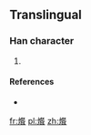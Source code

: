 ==Translingual==

===Han character===
{{Han char|rn=86|rad=火|as=16|sn=20|four=|canj=FYEV}}

# {{defn|Han|sort=火16}}

====References====
* {{Han ref|kx=0687.171|hdz=32246.241|uh=7218|ud=29208}}

[[fr:爘]]
[[pl:爘]]
[[zh:爘]]